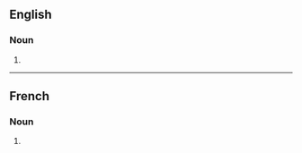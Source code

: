 ==English==

===Noun===
{{head|en|noun form}}

# {{plural of|codification|lang=en}}

----

==French==

===Noun===
{{head|fr|noun plural form|g=f}}

# {{plural of|codification|lang=fr}}